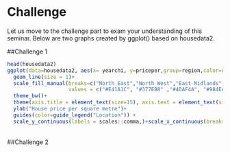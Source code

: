 # Challenge

Let us move to the challenge part to exam your understanding of this seminar. Below are two graphs created by ggplot() based on housedata2.

##Challenge 1
```r
head(housedata2)
ggplot(data=housedata2, aes(x= yearchi, y=priceper,group=region,color=region)) +geom_point(size=2)+
  geom_line(size = 1)+
  scale_fill_manual(breaks=c("North East","North West","East Midlands","Yorkshire and The Humber","West Midlands","South West","East of England","South East","London"),
                    values = c("#E41A1C", "#377EB8" ,"#4DAF4A", "#984EA3", "#FF7F00" ,"#FFFF33", "#A65628", "#F781BF" ,"#999999"))+
  theme_bw()+
  theme(axis.title = element_text(size=15), axis.text = element_text(size=13),strip.text = element_text(size=15),legend.text = element_text(size=13),legend.title = element_text(size=15))+
  ylab("House price per square metre")+
  guides(color=guide_legend("Location")) +
  scale_y_continuous(labels = scales::comma,)+scale_x_continuous(breaks = c(2009,2011,2013,2015,2016))
```
<br>
##Challenge 2
```r









```

